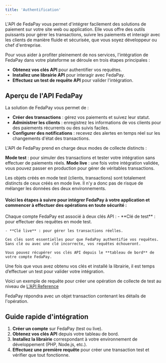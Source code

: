 ```yaml
---
title: 'Authentification'
---
```


L'API de FedaPay vous permet d'intégrer facilement des solutions de paiement sur votre site web ou application. Elle vous offre des outils puissants pour gérer les transactions, suivre les paiements et interagir avec les clients de manière fluide et sécurisée, que vous soyez développeur ou chef d'entreprise.

Pour vous aider à profiter pleinement de nos services, l'intégration de FedaPay dans votre plateforme se déroule en trois étapes principales :
- **Obtenez vos clés API** pour authentifier vos requêtes.
- **Installez une librairie API** pour interagir avec FedaPay.
- **Effectuez un test de requête API** pour valider l'intégration.

## Aperçu de l'API FedaPay

La solution de FedaPay vous permet de :

- **Créer des transactions** : gérez vos paiements et suivez leur statut.
- **Administrer les clients** : enregistrez les informations de vos clients pour des paiements récurrents ou des suivis faciles.
- **Configurer des notifications** : recevez des alertes en temps réel sur les changements d'état des transactions.

L'API de FedaPay prend en charge deux modes de collecte distincts :

**Mode test** : pour simuler des transactions et tester votre intégration sans effectuer de paiements réels.
**Mode live** : une fois votre intégration validée, vous pouvez passer en production pour gérer de véritables transactions.

Les objets créés en mode test (clients, transactions) sont totalement distincts de ceux créés en mode live. Il n'y a donc pas de risque de mélanger les données des deux environnements.

#### Voici les étapes à suivre pour intégrer FedaPay à votre application et commencer à effectuer des opérations en toute sécurité :

<Steps>
  <Step title="Obtenir vos clés API">
    Chaque compte FedaPay est associé à deux clés API :
    - **Clé de test** : pour effectuer des requêtes en mode test.

    - **Clé live** : pour gérer les transactions réelles.

    Ces clés sont essentielles pour que FedaPay authentifie vos requêtes. Sans clé ou avec une clé incorrecte, vos requêtes échoueront.

    Vous pouvez récupérer vos clés API depuis le **tableau de bord** de votre compte FedaPay.
  </Step>

  <Step title="Installer une librairie de FedaPay"></Step>

  <Step title="Faire un test de requête API">
  </Step>
</Steps>

Une fois que vous avez obtenu vos clés et installé la librairie, il est temps d’effectuer un test pour valider votre intégration.

<Info>Voici un exemple de requête pour créer une opération de collecte de test au niveau de [L'API Reference](/api-reference/introduction)</Info>

FedaPay répondra avec un objet transaction contenant les détails de l'opération. 

## Guide rapide d'intégration

1. **Créer un compte** sur FedaPay (test ou live).
2. **Obtenez vos clés API** depuis votre tableau de bord.
3. **Installez la librairie** correspondant à votre environnement de développement (PHP, Node.js, etc.).
4. **Effectuez une première requête** pour créer une transaction test et vérifier que tout fonctionne.

